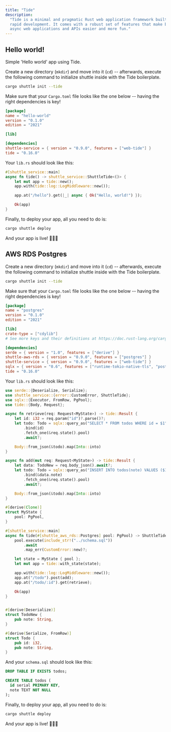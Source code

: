 ```yaml
---
title: "Tide"
description:
  "Tide is a minimal and pragmatic Rust web application framework built for
  rapid development. It comes with a robust set of features that make building
  async web applications and APIs easier and more fun."
---
```


## Hello world!

Simple 'Hello world' app using Tide.

Create a new directory (`mkdir`) and move into it (`cd`) -- afterwards, execute the following command to initialize shuttle inside with the Tide boilerplate.

```bash
cargo shuttle init --tide
```

Make sure that your `Cargo.toml` file looks like the one below -- having the right dependencies is key!

```toml Cargo.toml
[package]
name = "hello-world"
version = "0.1.0"
edition = "2021"

[lib]

[dependencies]
shuttle-service = { version = "0.9.0", features = ["web-tide"] }
tide = "0.16.0"
```
Your `lib.rs` should look like this:

```Rust lib.rs
#[shuttle_service::main]
async fn tide() -> shuttle_service::ShuttleTide<()> {
    let mut app = tide::new();
    app.with(tide::log::LogMiddleware::new());

    app.at("/hello").get(|_| async { Ok("Hello, world!") });

    Ok(app)
}
```

Finally, to deploy your app, all you need to do is:
```bash
cargo shuttle deploy
```

And your app is live! 🎉🎉🎉

## AWS RDS Postgres

Create a new directory (`mkdir`) and move into it (`cd`) -- afterwards, execute the following command to initialize shuttle inside with the Tide boilerplate.

```bash
cargo shuttle init --tide
```

Make sure that your `Cargo.toml` file looks like the one below -- having the right dependencies is key!

```toml Cargo.toml
[package]
name = "postgres"
version = "0.1.0"
edition = "2021"

[lib]
crate-type = ["cdylib"]
# See more keys and their definitions at https://doc.rust-lang.org/cargo/reference/manifest.html

[dependencies]
serde = { version = "1.0", features = ["derive"] }
shuttle-aws-rds = { version = "0.9.0", features = ["postgres"] }
shuttle-service = { version = "0.9.0", features = ["web-tide"] }
sqlx = { version = "0.6", features = ["runtime-tokio-native-tls", "postgres"] }
tide = "0.16.0"
```

Your `lib.rs` should look like this:

```rust lib.rs
use serde::{Deserialize, Serialize};
use shuttle_service::{error::CustomError, ShuttleTide};
use sqlx::{Executor, FromRow, PgPool};
use tide::{Body, Request};

async fn retrieve(req: Request<MyState>) -> tide::Result {
    let id: i32 = req.param("id")?.parse()?;
    let todo: Todo = sqlx::query_as("SELECT * FROM todos WHERE id = $1")
        .bind(id)
        .fetch_one(&req.state().pool)
        .await?;

    Body::from_json(&todo).map(Into::into)
}

async fn add(mut req: Request<MyState>) -> tide::Result {
    let data: TodoNew = req.body_json().await?;
    let todo: Todo = sqlx::query_as("INSERT INTO todos(note) VALUES ($1) RETURNING id, note")
        .bind(&data.note)
        .fetch_one(&req.state().pool)
        .await?;

    Body::from_json(&todo).map(Into::into)
}

#[derive(Clone)]
struct MyState {
    pool: PgPool,
}

#[shuttle_service::main]
async fn tide(#[shuttle_aws_rds::Postgres] pool: PgPool) -> ShuttleTide<MyState> {
    pool.execute(include_str!("../schema.sql"))
        .await
        .map_err(CustomError::new)?;

    let state = MyState { pool };
    let mut app = tide::with_state(state);

    app.with(tide::log::LogMiddleware::new());
    app.at("/todo").post(add);
    app.at("/todo/:id").get(retrieve);

    Ok(app)
}


#[derive(Deserialize)]
struct TodoNew {
    pub note: String,
}

#[derive(Serialize, FromRow)]
struct Todo {
    pub id: i32,
    pub note: String,
}
```
And your `schema.sql` should look like this:

```sql schema.sql
DROP TABLE IF EXISTS todos;

CREATE TABLE todos (
  id serial PRIMARY KEY,
  note TEXT NOT NULL
);
```

Finally, to deploy your app, all you need to do is:
```bash
cargo shuttle deploy
```

And your app is live! 🎉🎉🎉
